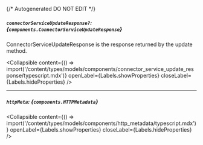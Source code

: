 {/* Autogenerated DO NOT EDIT  */}

##### `connectorServiceUpdateResponse?`: *{`components.ConnectorServiceUpdateResponse`}*
ConnectorServiceUpdateResponse is the response returned by the update method.

<Collapsible content={() => import('/content/types/models/components/connector_service_update_response/typescript.mdx')} openLabel={Labels.showProperties} closeLabel={Labels.hideProperties} />


---
##### `httpMeta`: *{`components.HTTPMetadata`}*

<Collapsible content={() => import('/content/types/models/components/http_metadata/typescript.mdx')} openLabel={Labels.showProperties} closeLabel={Labels.hideProperties} />



